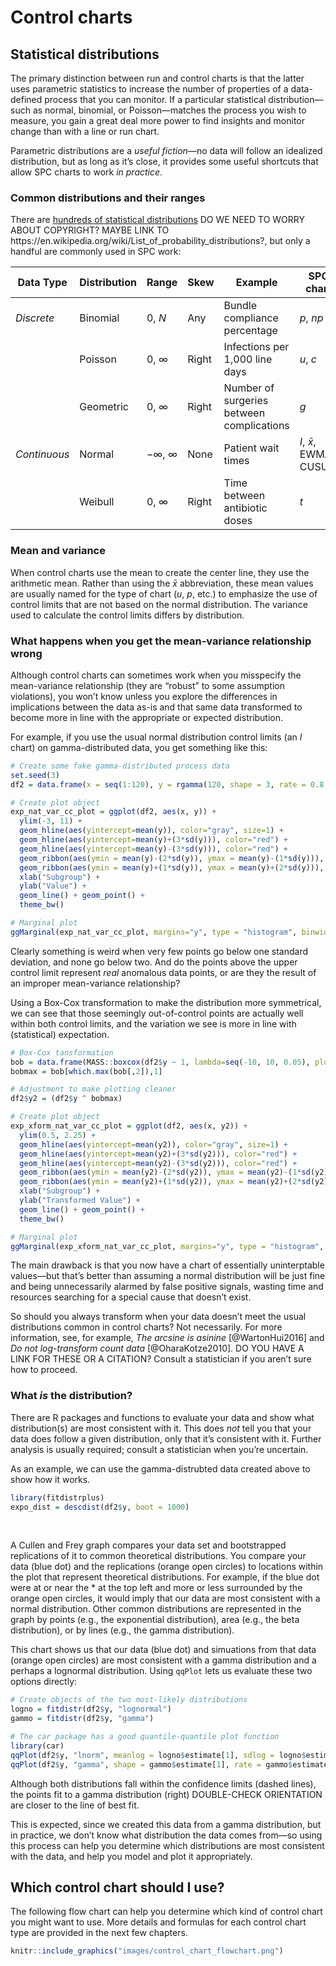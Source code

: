 # Control charts {#controlcharts}

## Statistical distributions

The primary distinction between run and control charts is that the latter uses parametric statistics to increase the number of properties of a data-defined process that you can monitor. If a particular statistical distribution---such as normal, binomial, or Poisson---matches the process you wish to measure, you gain a great deal more power to find insights and monitor change than with a line or run chart.  

Parametric distributions are a *useful fiction*---no data will follow an idealized distribution, but as long as it's close, it provides some useful shortcuts that allow SPC charts to work *in practice*.   

### Common distributions and their ranges

There are [hundreds of statistical distributions](http://vosesoftware.com/knowledgebase/whitepapers/pdf/ebookdistributions.pdf) DO WE NEED TO WORRY ABOUT COPYRIGHT? MAYBE LINK TO https://en.wikipedia.org/wiki/List_of_probability_distributions?, but only a handful are commonly used in SPC work:  

| Data Type | Distribution | Range | Skew | Example | SPC chart |
| --------- | ------------ | ----- | ---- | ------- | --------- |
| *Discrete* | Binomial | 0, $N$ | Any | Bundle compliance percentage | *p*, *np* | 
| | Poisson | 0, $\infty$ | Right | Infections per 1,000 line days | *u*, *c* | 
| | Geometric | 0, $\infty$ | Right | Number of surgeries between complications | *g* | 
| *Continuous* | Normal | $-\infty$, $\infty$ | None | Patient wait times | *I*, $\bar{x}$, EWMA, CUSUM | 
| | Weibull | 0, $\infty$ | Right | Time between antibiotic doses | *t* | 


### Mean and variance

When control charts use the mean to create the center line, they use the arithmetic mean. Rather than using the $\bar{x}$ abbreviation, these mean values are usually named for the type of chart (*u*, *p*, etc.) to emphasize the use of control limits that are not based on the normal distribution. The variance used to calculate the control limits differs by distribution.   

### What happens when you get the mean-variance relationship wrong

Although control charts can sometimes work when you misspecify the mean-variance relationship (they are "robust" to some assumption violations), you won't know unless you explore the differences in implications between the data as-is and that same data transformed to become more in line with the appropriate or expected distribution.  

For example, if you use the usual normal distribution control limits (an *I* chart) on gamma-distributed data, you get something like this:  

```r
# Create some fake gamma-distributed process data
set.seed(3)
df2 = data.frame(x = seq(1:120), y = rgamma(120, shape = 3, rate = 0.8)) 

# Create plot object
exp_nat_var_cc_plot = ggplot(df2, aes(x, y)) + 
  ylim(-3, 11) +
  geom_hline(aes(yintercept=mean(y)), color="gray", size=1) +
  geom_hline(aes(yintercept=mean(y)+(3*sd(y))), color="red") +
  geom_hline(aes(yintercept=mean(y)-(3*sd(y))), color="red") +
  geom_ribbon(aes(ymin = mean(y)-(2*sd(y)), ymax = mean(y)-(1*sd(y))), alpha = 0.2) +
  geom_ribbon(aes(ymin = mean(y)+(1*sd(y)), ymax = mean(y)+(2*sd(y))), alpha = 0.2) +
  xlab("Subgroup") + 
  ylab("Value") +
  geom_line() + geom_point() + 
  theme_bw()

# Marginal plot
ggMarginal(exp_nat_var_cc_plot, margins="y", type = "histogram", binwidth=1)
```

Clearly something is weird when very few points go below one standard deviation, and none go below two. And do the points above the upper control limit represent *real* anomalous data points, or are they the result of an improper mean-variance relationship? 

Using a Box-Cox transformation to make the distribution more symmetrical, we can see that those seemingly out-of-control points are actually well within both control limits, and the variation we see is more in line with (statistical) expectation. 

```r
# Box-Cox tansformation 
bob = data.frame(MASS::boxcox(df2$y ~ 1, lambda=seq(-10, 10, 0.05), plotit=F))
bobmax = bob[which.max(bob[,2]),1]

# Adjustment to make plotting cleaner
df2$y2 = (df2$y ^ bobmax) 

# Create plot object
exp_xform_nat_var_cc_plot = ggplot(df2, aes(x, y2)) + 
  ylim(0.5, 2.25) +
  geom_hline(aes(yintercept=mean(y2)), color="gray", size=1) +
  geom_hline(aes(yintercept=mean(y2)+(3*sd(y2))), color="red") +
  geom_hline(aes(yintercept=mean(y2)-(3*sd(y2))), color="red") +
  geom_ribbon(aes(ymin = mean(y2)-(2*sd(y2)), ymax = mean(y2)-(1*sd(y2))), alpha = 0.2) +
  geom_ribbon(aes(ymin = mean(y2)+(1*sd(y2)), ymax = mean(y2)+(2*sd(y2))), alpha = 0.2) +
  xlab("Subgroup") + 
  ylab("Transformed Value") +
  geom_line() + geom_point() +
  theme_bw()

# Marginal plot
ggMarginal(exp_xform_nat_var_cc_plot, margins="y", type = "histogram", binwidth=0.125)
```

The main drawback is that you now have a chart of essentially uninterptable values---but that's better than assuming a normal distribution will be just fine and being unnecessarily alarmed by false positive signals, wasting time and resources searching for a special cause that doesn't exist.    

So should you always transform when your data doesn't meet the usual distributions common in control charts? Not necessarily. For more information, see, for example, *The arcsine is asinine* [@WartonHui2016] and *Do not log-transform count data* [@OharaKotze2010]. DO YOU HAVE A LINK FOR THESE OR A CITATION? Consult a statistician if you aren't sure how to proceed.  

### What *is* the distribution?

There are R packages and functions to evaluate your data and show what distribution(s) are most consistent with it. This does *not* tell you that your data does follow a given distribution, only that it's consistent with it. Further analysis is usually required; consult a statistician when you're uncertain.  

As an example, we can use the gamma-distrubted data created above to show how it works.  

```r
library(fitdistrplus)
expo_dist = descdist(df2$y, boot = 1000)
```

<br>  

A Cullen and Frey graph compares your data set and bootstrapped replications of it to common theoretical distributions. You compare your data (blue dot) and the replications (orange open circles) to locations within the plot that represent theoretical distributions. For example, if the blue dot were at or near the \* at the top left and more or less surrounded by the orange open circles, it would imply that our data are most consistent with a normal distribution. Other common distributions are represented in the graph by points (e.g., the exponential distribution), area (e.g., the beta distribution), or by lines (e.g., the gamma distribution).  

This chart shows us that our data (blue dot) and simuations from that data (orange open circles) are most consistent with a gamma distribution and a perhaps a lognormal distribution. Using `qqPlot` lets us evaluate these two options directly:    

```r
# Create objects of the two most-likely distributions
logno = fitdistr(df2$y, "lognormal")
gammo = fitdistr(df2$y, "gamma")

# The car package has a good quantile-quantile plot function
library(car)
qqPlot(df2$y, "lnorm", meanlog = logno$estimate[1], sdlog = logno$estimate[2], id=FALSE);
qqPlot(df2$y, "gamma", shape = gammo$estimate[1], rate = gammo$estimate[2],id=FALSE)
```

Although both distributions fall within the confidence limits (dashed lines), the points fit to a gamma distribution (right) DOUBLE-CHECK ORIENTATION are closer to the line of best fit.  

This is expected, since we created this data from a gamma distribution, but in practice, we don't know what distribution the data comes from---so using this process can help you determine which distributions are most consistent with the data, and help you model and plot it appropriately.  


## Which control chart should I use? {#whichcontrolchart}

The following flow chart can help you determine which kind of control chart you might want to use. More details and formulas for each control chart type are provided in the next few chapters.   

```r
knitr::include_graphics("images/control_chart_flowchart.png")
```

